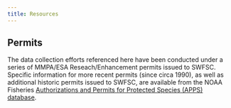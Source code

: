 ```yaml
---
title: Resources
---
```


## Permits
The data collection efforts referenced here have been conducted under a series of MMPA/ESA Reseach/Enhancement permits issued to SWFSC. Specific information for more recent permits (since circa 1990), as well as additional historic permits issued to SWFSC, are available from the NOAA Fisheries [Authorizations and Permits for Protected Species (APPS) database](https://apps.nmfs.noaa.gov/search/search.cfm). 
